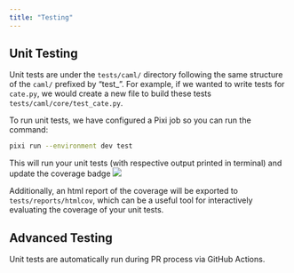 ```yaml
---
title: "Testing"
---
```


## Unit Testing
Unit tests are under the `tests/caml/` directory following the same structure of the `caml/` prefixed by "test_". 
For example, if we wanted to write tests for `cate.py`, we would create a new file to build these tests
`tests/caml/core/test_cate.py`. 

To run unit tests, we have configured a Pixi job so you can run the command: 
```bash
pixi run --environment dev test
```

This will run your unit tests (with respective output printed in terminal) and update the coverage badge 
![](/assets/coverage.svg)

Additionally, an html report of the coverage will be exported to `tests/reports/htmlcov`, 
which can be a useful tool for interactively evaluating the coverage of your unit tests.

## Advanced Testing
Unit tests are automatically run during PR process via GitHub Actions.
